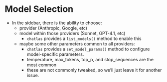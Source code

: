 # Model Selection 

- In the sidebar, there is the ability to choose:
    - provider (Anthropic, Google, etc)
    - model within those providers (Sonnet, GPT-4.1, etc)
        - `chatlas` provides a `list_models()` method to enable this
    - maybe some other parameters common to all providers:
        - `chatlas` provides a `set_model_params()` method to configure model-specific parameters.
        - temperature, max_tokens, top_p, and stop_sequences are the most common
        - these are not commonly tweaked, so we'll just leave it for another issue.
